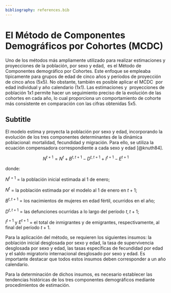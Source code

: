 ```yaml
---
bibliography: references.bib
---
```


# El Método de Componentes Demográficos por Cohortes (MCDC)

Uno de los métodos más ampliamente utilizado para realizar estimaciones y proyecciones de la población, por sexo y edad,  es el Método de Componentes demográfico por Cohortes. Este enfoque se empleaba típicamente para grupos de edad de cinco años y períodos de proyección de cinco años (5x5). No obstante, también es posible aplicar el MCDC  por edad individual y año calendario (1x1). Las estimaciones y  proyecciones de población 1x1 permite hacer un seguimiento preciso de la evolución de las cohortes en cada año, lo cual proporciona un comportamiento de cohorte más consistente en comparación con las cifras obtenidas 5x5.

## Subtitle

El modelo estima y proyecta la población por sexo y edad, incorporando la evolución de los tres componentes determinantes de la dinámica poblacional: mortalidad, fecundidad y migración. Para ello, se utiliza la ecuación compensadora correspondiente a cada sexo y edad [@knuth84].

$$
N^{t+1}=N^t+B^{t, t+1}-D^{t, t+1}+I^{t+1}-E^{t+1} 
$$

donde:

$N^{t+1}$ = la población inicial estimada al 1 de enero;

$N^t$ = la población estimada por el modelo al 1 de enero en $t+1$;

$B^{t, t+1}$ = los nacimientos de mujeres en edad fértil, ocurridos en el año;

$D^{t, t+1}$ = las defunciones ocurridas a lo largo del período $t, t+1$;

$I^{t+1}$ y $E^{t+1}$ = el total de inmigrantes y de emigrantes, respectivamente, al final del período $t+1$.

Para la aplicación del método, se requieren los siguientes insumos: la población inicial desglosada por sexo y edad, la tasa de supervivencia desglosada por sexo y edad, las tasas específicas de fecundidad por edad y el saldo migratorio internacional desglosado por sexo y edad. Es importante destacar que todos estos insumos deben corresponder a un año calendario.

Para la determinación de dichos insumos, es necesario establecer las tendencias históricas de los tres componentes demográficos mediante procedimientos de estimación.
